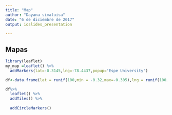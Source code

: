 ```yaml
---
title: "Map"
author: "Dayana simaluisa"
date: "6 de diciembre de 2017"
output: ioslides_presentation

---
```

## Mapas
```r

library(leaflet)
my_map =leaflet() %>%
  addMarkers(lat=-0.3145,lng=-78.4437,popup="Espe University")

```


```r

df<-data.frame(lat = runif(100,min = -0.32,max=-0.305),lng = runif(100,min = -78.45,max = -78.43))

df%>%
  leaflet() %>%
  addTiles() %>%
  
  addCircleMarkers()

```